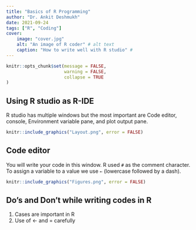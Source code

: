 ```yaml
---
title: "Basics of R Programming"
author: "Dr. Ankit Deshmukh"
date: 2021-09-24
tags: ["R", "Coding"]
cover:
    image: "cover.jpg"
    alt: "An image of R coder" # alt text
    caption: "How to write well with R studio" # 
---
```


```r
knitr::opts_chunk$set(message = FALSE, 
                      warning = FALSE,    
                      collapse = TRUE
)
```

## Using R studio as R-IDE
R studio has multiple windows but the most important are Code editor, console, Environment variable pane, and plot output pane. 

```r
knitr::include_graphics("Layout.png", error = FALSE)
```

## Code editor
You will write your code in this window. R used `#` as the comment character.  To assign a variable to a value we use `←` (lowercase followed by a dash).
 

```r
knitr::include_graphics("Figures.png", error = FALSE)
```

## Do's and Don't while writing codes in R


1. Cases are important in R
2. Use of  ← and = carefully




